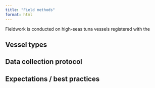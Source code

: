 ```yaml
---
title: "Field methods"
format: html
---
```


Fieldwork is conducted on high-seas tuna vessels registered with the 

## Vessel types

## Data collection protocol

## Expectations / best practices